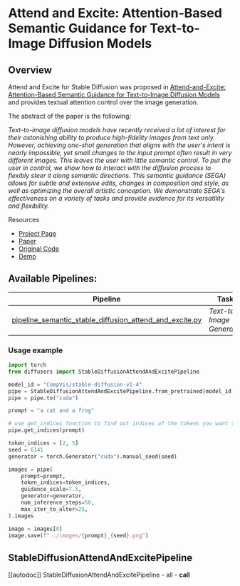 <!--Copyright 2023 The HuggingFace Team. All rights reserved.

Licensed under the Apache License, Version 2.0 (the "License"); you may not use this file except in compliance with
the License. You may obtain a copy of the License at

http://www.apache.org/licenses/LICENSE-2.0

Unless required by applicable law or agreed to in writing, software distributed under the License is distributed on
an "AS IS" BASIS, WITHOUT WARRANTIES OR CONDITIONS OF ANY KIND, either express or implied. See the License for the
specific language governing permissions and limitations under the License.
-->

# Attend and Excite: Attention-Based Semantic Guidance for Text-to-Image Diffusion Models

## Overview

Attend and Excite for Stable Diffusion was proposed in [Attend-and-Excite: Attention-Based Semantic Guidance for Text-to-Image Diffusion Models](https://attendandexcite.github.io/Attend-and-Excite/) and provides textual attention control over the image generation.

The abstract of the paper is the following:

*Text-to-image diffusion models have recently received a lot of interest for their astonishing ability to produce high-fidelity images from text only. However, achieving one-shot generation that aligns with the user's intent is nearly impossible, yet small changes to the input prompt often result in very different images. This leaves the user with little semantic control. To put the user in control, we show how to interact with the diffusion process to flexibly steer it along semantic directions. This semantic guidance (SEGA) allows for subtle and extensive edits, changes in composition and style, as well as optimizing the overall artistic conception. We demonstrate SEGA's effectiveness on a variety of tasks and provide evidence for its versatility and flexibility.*

Resources

* [Project Page](https://attendandexcite.github.io/Attend-and-Excite/)
* [Paper](https://arxiv.org/abs/2301.13826)
* [Original Code](https://github.com/AttendAndExcite/Attend-and-Excite)
* [Demo](https://huggingface.co/spaces/AttendAndExcite/Attend-and-Excite)


## Available Pipelines:

| Pipeline | Tasks | Colab | Demo
|---|---|:---:|:---:|
| [pipeline_semantic_stable_diffusion_attend_and_excite.py](https://github.com/huggingface/diffusers/blob/main/src/diffusers/pipelines/stable_diffusion/pipeline_semantic_stable_diffusion_attend_and_excite) | *Text-to-Image Generation* | - | -


### Usage example


```python
import torch
from diffusers import StableDiffusionAttendAndExcitePipeline

model_id = "CompVis/stable-diffusion-v1-4"
pipe = StableDiffusionAttendAndExcitePipeline.from_pretrained(model_id, torch_dtype=torch.float16).to("cuda")
pipe = pipe.to("cuda")

prompt = "a cat and a frog"

# use get_indices function to find out indices of the tokens you want to alter
pipe.get_indices(prompt)

token_indices = [2, 5]
seed = 6141
generator = torch.Generator("cuda").manual_seed(seed)

images = pipe(
    prompt=prompt,
    token_indices=token_indices,
    guidance_scale=7.5,
    generator=generator,
    num_inference_steps=50,
    max_iter_to_alter=25,
).images

image = images[0]
image.save(f"../images/{prompt}_{seed}.png")
```


## StableDiffusionAttendAndExcitePipeline
[[autodoc]] StableDiffusionAttendAndExcitePipeline
	- all
	- __call__
